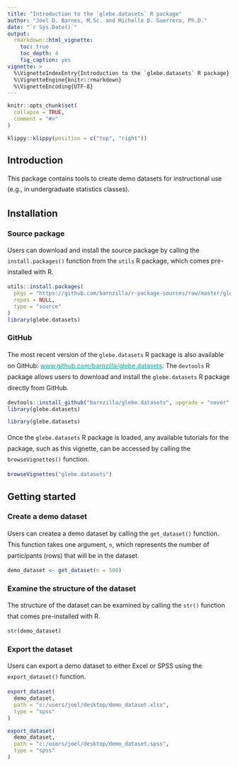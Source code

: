 ```yaml
---
title: "Introduction to the `glebe.datasets` R package"
author: "Joel D. Barnes, M.Sc. and Michelle D. Guerrero, Ph.D."
date: "`r Sys.Date()`"
output: 
  rmarkdown::html_vignette:
    toc: true
    toc_depth: 4
    fig_caption: yes
vignette: >
  %\VignetteIndexEntry{Introduction to the `glebe.datasets` R package}
  %\VignetteEngine{knitr::rmarkdown}
  %\VignetteEncoding{UTF-8}
---
```


<style>
  img { border: 0;}
  p { margin-top: 1rem;line-height: 1.5rem; }
  a, a:visited { color: #00a79d; }
  a:hover { color: #333376; }
</style>

```r
knitr::opts_chunk$set(
  collapse = TRUE,
  comment = "#>"
)
```

```r
klippy::klippy(position = c("top", "right"))
```

## Introduction

This package contains tools to create demo datasets for instructional use (e.g., in undergraduate statistics classes).

## Installation
### Source package

Users can download and install the source package by calling the `install.packages()` function from the `utils` R package, which comes pre-installed with R.

```r
utils::install.packages(
  pkgs = "https://github.com/barnzilla/r-package-sources/raw/master/glebe.datasets_0.4.tar.gz",
  repos = NULL, 
  type = "source"
)
library(glebe.datasets)
```

### GitHub

The most recent version of the `glebe.datasets` R package is also available on GitHub: <a href="https://github.com/barnzilla/glebe.datasets" target="_blank">www.github.com/barnzilla/glebe.datasets</a>. The `devtools` R package allows users to download and install the `glebe.datasets` R package directly from GitHub.

```r
devtools::install_github("barnzilla/glebe.datasets", upgrade = "never", build_vignettes = TRUE, force = TRUE)
library(glebe.datasets)
```

```r
library(glebe.datasets)
```

Once the `glebe.datasets` R package is loaded, any available tutorials for the package, such as this vignette, can be accessed by calling the `browseVignettes()` function.

```r
browseVignettes("glebe.datasets")
```

## Getting started
### Create a demo dataset

Users can createa a demo dataset by calling the `get_dataset()` function. This function takes one argument, `n`, which represents the number of participants (rows) that will be in the dataset.

```r
demo_dataset <- get_dataset(n = 500)
```

### Examine the structure of the dataset

The structure of the dataset can be examined by calling the `str()` function that comes pre-installed with R.

```r
str(demo_dataset)
```

### Export the dataset

Users can export a demo dataset to either Excel or SPSS using the `export_dataset()` function.

```r
export_dataset(
  demo_dataset, 
  path = "c:/users/joel/desktop/demo_dataset.xlsx", 
  type = "spss"
)

export_dataset(
  demo_dataset, 
  path = "c:/users/joel/desktop/demo_dataset.spss", 
  type = "spss"
)
```